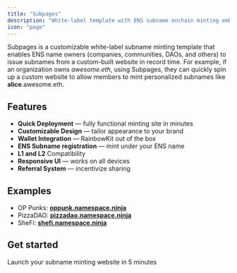 ```yaml
---
title: "Subpages"
description: "White-label template with ENS subname onchain minting embedded."
icon: "page"
---
```


Subpages is a customizable white-label subname minting template that enables ENS name owners (companies, communities, DAOs, and others) to issue subnames from a custom-built website in record time. For example, if an organization owns _awesome.eth_, using Subpages, they can quickly spin up a custom website to allow members to mint personalized subnames like **alice**.awesome.eth.

## **Features**

- **Quick Deployment** — fully functional minting site in minutes
- **Customizable Design** — tailor appearance to your brand
- **Wallet Integration** — RainbowKit out of the box
- **ENS Subname registration** — mint under your ENS name
- **L1 and L2** Compatibility
- **Responsive UI** — works on all devices
- **Referral System** — incentivize sharing

## **Examples**

- OP Punks: [**oppunk.namespace.ninja**](http://oppunk.namespace.ninja)
- PizzaDAO: [**pizzadao.namespace.ninja**](http://pizzadao.namespace.ninja)
- SheFi: [**shefi.namespace.ninja**](http://shefi.namespace.ninja)

## Get started

<Card title="Subpages Developer Guide" icon="folder-open" horizontal href="/developer-guide/guide/subpages">
  Launch your subname minting website in 5 minutes
</Card>